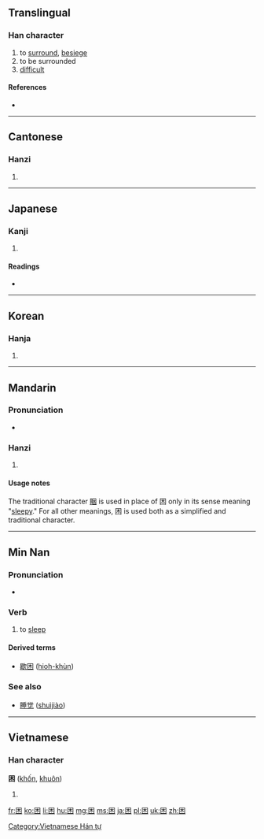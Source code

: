 {{also|睏}}
==Translingual==

===Han character===
{{Han char|rn=31|rad=囗|as=04|sn=7|four=6090<sub>4</sub>|canj=田木 (WD), X田木 (XWD)|ids=⿴[[囗]][[木]]}}

# to [[surround]], [[besiege]]
# to be surrounded
# [[difficult]]

====References====
* {{Han ref|kx=0217.200|dkj=04717|dj=0445.030|hdz=10714.070|uh=56F0|ud=22256|bh=A778|bd=42872}}

----

==Cantonese==

===Hanzi===
{{yue-hanzi|jyut=|y=kwan3|tra=睏}}

# {{defn|lang=yue|sort=囗04}}

----

==Japanese==

===Kanji===
{{ja-kanji|grade=6|rs=囗04}}

# {{defn|lang=ja|sort=囗04}}

====Readings====
* {{ja-readings|on=[[こん]] (kon)|kun=[[こまる]] (komaru), [[くるしむ]] (kurushimu)}}

----

==Korean==

===Hanja===
{{ko-hanja|hangeul=곤|rv=gon|mr=kon}}

# {{defn|lang=ko|sort=囗04}}

----

==Mandarin==

===Pronunciation===
* {{audio|Zh-kùn.ogg|Audio}}

===Hanzi===
{{cmn-hanzi|tra=睏|pin=[[kùn]] ([[kun4]])|wg=k'un<sup>4</sup>}}

# {{defn|lang=cmn|sort=囗04}}

====Usage notes====
The traditional character [[睏]] is used in place of 困 only in its sense meaning "[[sleepy]]." For all other meanings, 困 is used both as a simplified and traditional character.

----

==Min Nan==

===Pronunciation===
* {{IPA|[ kʰun˨˩ ]|lang=nan}}

===Verb===
{{nan-verb|s|poj=khùn|pojt=khun3|tra=睏|sim=困|rs=囗04}}

# to [[sleep]]

====Derived terms====
* [[歇困]] ([[hioh-khùn]])

===See also===
* {{qualifier|Mandarin}} [[睡觉]] ([[shuìjiào]])

----

==Vietnamese==

===Han character===
'''困''' ([[khốn]], [[khuôn]])

# {{defn|lang=vi}}

[[Category:Vietnamese Hán tự]]

[[fr:困]]
[[ko:困]]
[[li:困]]
[[hu:困]]
[[mg:困]]
[[ms:困]]
[[ja:困]]
[[pl:困]]
[[uk:困]]
[[zh:困]]